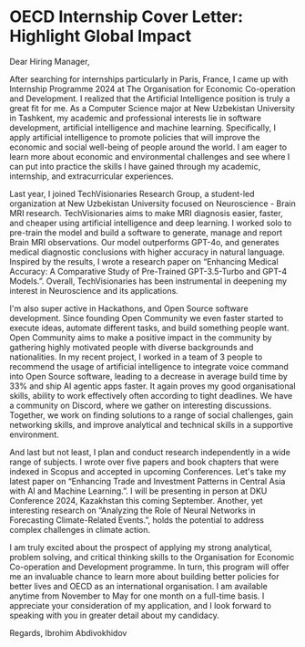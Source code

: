 # OECD Internship Cover Letter: Highlight Global Impact

Dear Hiring Manager,

After searching for internships particularly in Paris, France, I came up with Internship Programme 2024 at The Organisation for Economic Co-operation and Development. I realized that the Artificial Intelligence position is truly a great fit for me. As a Computer Science major at New Uzbekistan University in Tashkent, my academic and professional interests lie in software development, artificial intelligence and machine learning. Specifically, I apply artificial intelligence to promote policies that will improve the economic and social well-being of people around the world. I am eager to learn more about economic and environmental challenges and see where I can put into practice the skills I have gained through my academic, internship, and extracurricular experiences.

Last year, I joined TechVisionaries Research Group, a student-led organization at New Uzbekistan University focused on Neuroscience - Brain MRI research. TechVisionaries aims to make MRI diagnosis easier, faster, and cheaper using artificial intelligence and deep learning. I worked solo to pre-train the model and build a software to generate, manage and report Brain MRI observations. Our model outperforms GPT-4o, and generates medical diagnostic conclusions with higher accuracy in natural language. Inspired by the results, I wrote a research paper on “Enhancing Medical Accuracy: A Comparative Study of Pre-Trained GPT-3.5-Turbo and GPT-4 Models.”. Overall, TechVisionaries has been instrumental in deepening my interest in Neuroscience and its applications.

I\'m also super active in Hackathons, and Open Source software development. Since founding Open Community we even faster started to execute ideas, automate different tasks, and build something people want. Open Community aims to make a positive impact in the community by gathering highly motivated people with diverse backgrounds and nationalities. In my recent project, I worked in a team of 3 people to recommend the usage of artificial intelligence to integrate voice command into Open Source software, leading to a decrease in average build time by 33% and ship AI agentic apps faster. It again proves my good organisational skills, ability to work effectively often according to tight deadlines. We have a community on Discord, where we gather on interesting discussions. Together, we work on finding solutions to a range of social challenges, gain networking skills, and improve analytical and technical skills in a supportive environment.

And last but not least, I plan and conduct research independently in a wide range of subjects. I wrote over five papers and book chapters that were indexed in Scopus and accepted in upcoming Conferences. Let\'s take my latest paper on “Enhancing Trade and Investment Patterns in Central Asia with AI and Machine Learning.”. I will be presenting in person at DKU Conference 2024, Kazakhstan this coming September. Another, yet interesting research on “Analyzing the Role of Neural Networks in Forecasting Climate-Related Events.”, holds the potential to address complex challenges in climate action. 

I am truly excited about the prospect of applying my strong analytical, problem solving, and critical thinking skills to the Organisation for Economic Co-operation and Development programme. In turn, this program will offer me an invaluable chance to learn more about building better policies for better lives and OECD as an international organisation. I am available anytime from November to May for one month on a full-time basis. I appreciate your consideration of my application, and I look forward to speaking with you in greater detail about my candidacy.

Regards,
Ibrohim Abdivokhidov
